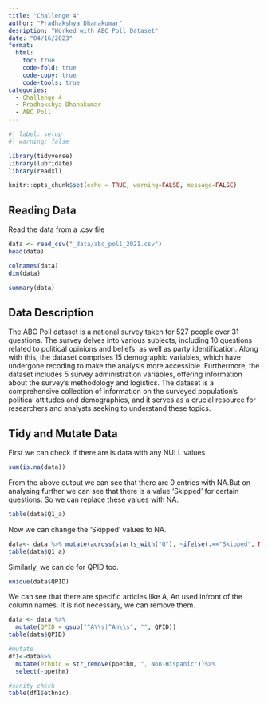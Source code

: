 ```yaml
---
title: "Challenge 4"
author: "Pradhakshya Dhanakumar"
desription: "Worked with ABC Poll Dataset"
date: "04/16/2023"
format:
  html:
    toc: true
    code-fold: true
    code-copy: true
    code-tools: true
categories:
  - Challenge 4
  - Pradhakshya Dhanakumar
  - ABC Poll
---
```

```r
#| label: setup
#| warning: false

library(tidyverse)
library(lubridate)
library(readxl)

knitr::opts_chunk$set(echo = TRUE, warning=FALSE, message=FALSE)
```

## Reading Data
Read the data from a .csv file
```r
data <- read_csv("_data/abc_poll_2021.csv")
head(data)
```


```r
colnames(data)
dim(data)
```


```r
summary(data)
```
## Data Description

The ABC Poll dataset is a national survey taken for 527 people over 31 questions. The survey delves into various subjects, including 10 questions related to political opinions and beliefs, as well as party identification. Along with this, the dataset comprises 15 demographic variables, which have undergone recoding to make the analysis more accessible. Furthermore, the dataset includes 5 survey administration variables, offering information about the survey's methodology and logistics. The dataset is a comprehensive collection of information on the surveyed population's political attitudes and demographics, and it serves as a crucial resource for researchers and analysts seeking to understand these topics.


## Tidy and Mutate Data

First we can check if there are is data with any NULL values

```r
sum(is.na(data))
```

From the above output we can see that there are 0 entries with NA.But on analysing further we can see that there is a value 'Skipped' for certain questions. So we can replace these values with NA.
```r
table(data$Q1_a)
```

Now we can change the 'Skipped' values to NA.
```r
data<- data %>% mutate(across(starts_with("Q"), ~ifelse(.=="Skipped", NA, .)))
table(data$Q1_a)
```
Similarly, we can do for QPID too.
```r
unique(data$QPID)
```
We can see that there are specific articles like A, An used infront of the column names. It is not necessary, we can remove them.
```r
data <- data %>%
  mutate(QPID = gsub("^A\\s|^An\\s", "", QPID))
table(data$QPID)
```

```r
#mutate
df1<-data%>%
  mutate(ethnic = str_remove(ppethm, ", Non-Hispanic"))%>%
  select(-ppethm)

#sanity check
table(df1$ethnic)
```





